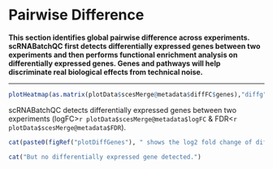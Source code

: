 # Pairwise Difference

**This section identifies global pairwise difference across experiments. scRNABatchQC first detects differentially expressed genes between two experiments and then performs functional enrichment analysis on differentially expressed genes. Genes and pathways will help discriminate real biological effects from technical noise.**

<hr>


```r
plotHeatmap(as.matrix(plotData$scesMerge@metadata$diffFC$genes),"diffg")
```

scRNABatchQC detects differentially expressed genes between two experiments (logFC>`r plotData$scesMerge@metadata$logFC` & FDR<`r plotData$scesMerge@metadata$FDR`). 

```r
cat(paste0(figRef("plotDiffGenes"), " shows the log2 fold change of differentially expressed genes in each pairwise comparison."))
```

```r
cat("But no differentially expressed gene detected.")
```
